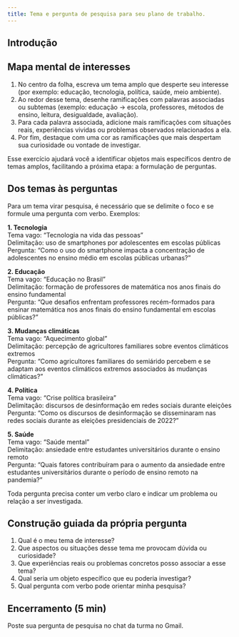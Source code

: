 ```yaml
---
title: Tema e pergunta de pesquisa para seu plano de trabalho. 
---
```


## Introdução

## Mapa mental de interesses

1.  No centro da folha, escreva um tema amplo que desperte seu interesse (por exemplo: educação, tecnologia, política, saúde, meio ambiente).
2.  Ao redor desse tema, desenhe ramificações com palavras associadas ou subtemas (exemplo: educação → escola, professores, métodos de ensino, leitura, desigualdade, avaliação).
3.  Para cada palavra associada, adicione mais ramificações com situações reais, experiências vividas ou problemas observados relacionados a ela.
4.  Por fim, destaque com uma cor as ramificações que mais despertam sua curiosidade ou vontade de investigar.

Esse exercício ajudará você a identificar objetos mais específicos dentro de temas amplos, facilitando a próxima etapa: a formulação de perguntas.

## Dos temas às perguntas

Para um tema virar pesquisa, é necessário que se delimite o foco e se formule uma pergunta com verbo. Exemplos:

**1. Tecnologia**\
Tema vago: "Tecnologia na vida das pessoas"\
Delimitação: uso de smartphones por adolescentes em escolas públicas\
Pergunta: "Como o uso do smartphone impacta a concentração de adolescentes no ensino médio em escolas públicas urbanas?"

**2. Educação**\
Tema vago: "Educação no Brasil"\
Delimitação: formação de professores de matemática nos anos finais do ensino fundamental\
Pergunta: "Que desafios enfrentam professores recém-formados para ensinar matemática nos anos finais do ensino fundamental em escolas públicas?"

**3. Mudanças climáticas**\
Tema vago: "Aquecimento global"\
Delimitação: percepção de agricultores familiares sobre eventos climáticos extremos\
Pergunta: "Como agricultores familiares do semiárido percebem e se adaptam aos eventos climáticos extremos associados às mudanças climáticas?"

**4. Política**\
Tema vago: "Crise política brasileira"\
Delimitação: discursos de desinformação em redes sociais durante eleições\
Pergunta: "Como os discursos de desinformação se disseminaram nas redes sociais durante as eleições presidenciais de 2022?"

**5. Saúde**\
Tema vago: "Saúde mental"\
Delimitação: ansiedade entre estudantes universitários durante o ensino remoto\
Pergunta: "Quais fatores contribuíram para o aumento da ansiedade entre estudantes universitários durante o período de ensino remoto na pandemia?"

Toda pergunta precisa conter um verbo claro e indicar um problema ou relação a ser investigada.

## Construção guiada da própria pergunta

1.  Qual é o meu tema de interesse?
2.  Que aspectos ou situações desse tema me provocam dúvida ou curiosidade?
3.  Que experiências reais ou problemas concretos posso associar a esse tema?
4.  Qual seria um objeto específico que eu poderia investigar?
5.  Qual pergunta com verbo pode orientar minha pesquisa?

## Encerramento (5 min)

Poste sua pergunta de pesquisa no chat da turma no Gmail.
